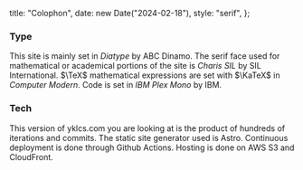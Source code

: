   title: "Colophon",
  date: new Date("2024-02-18"),
  style: "serif",
};

### Type

This site is mainly set in _Diatype_ by ABC Dinamo.
The serif face used for mathematical or academical portions of the site is _Charis SIL_ by SIL International.
$\TeX$ mathematical expressions are set with $\KaTeX$ in _Computer Modern_.
Code is set in _IBM Plex Mono_ by IBM.

### Tech

This version of yklcs.com you are looking at is the product of hundreds of iterations and commits.
The static site generator used is Astro.
Continuous deployment is done through Github Actions.
Hosting is done on AWS S3 and CloudFront.
